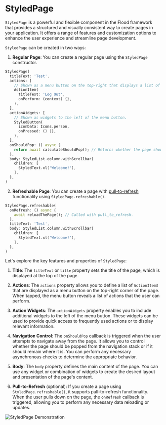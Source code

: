 # StyledPage

`StyledPage` is a powerful and flexible component in the Flood framework that provides a structured and visually consistent way to create pages in your application. It offers a range of features and customization options to enhance the user experience and streamline page development.

`StyledPage` can be created in two ways:

1. **Regular Page**: You can create a regular page using the `StyledPage` constructor.

```dart
StyledPage(
  titleText: 'Test',
  actions: [
    // Shown as a menu button on the top-right that displays a list of actions.
    ActionItem(
      titleText: 'Log Out',
      onPerform: (context) {},
    ),
  ],
  actionWidgets: [
    // Shown as widgets to the left of the menu button.
    StyledButton(
      iconData: Icons.person,
      onPressed: () {},
    ),
  ],
  onShouldPop: () async {
    return await calculateShouldPop(); // Returns whether the page should pop or if it should remain where it is.
  },
  body: StyledList.column.withScrollbar(
    children: [
      StyledText.xl('Welcome!'),
    ],
  ),
)
```

2. **Refreshable Page**: You can create a page with [pull-to-refresh](https://pub.dev/packages/pull_to_refresh) functionality using `StyledPage.refreshable()`.

```dart
StyledPage.refreshable(
  onRefresh: () async {
    await reloadThePage(); // Called with pull_to_refresh.
  },
  titleText: 'Test',
  body: StyledList.column.withScrollbar(
    children: [
      StyledText.xl('Welcome!'),
    ],
  ),
)
```

Let's explore the key features and properties of `StyledPage`:

1. **Title**: The `titleText` or `title` property sets the title of the page, which is displayed at the top of the page.

2. **Actions**: The `actions` property allows you to define a list of `ActionItem`s that are displayed as a menu button on the top-right corner of the page. When tapped, the menu button reveals a list of actions that the user can perform.

3. **Action Widgets**: The `actionWidgets` property enables you to include additional widgets to the left of the menu button. These widgets can be used to provide quick access to frequently used actions or to display relevant information.

4. **Navigation Control**: The `onShouldPop` callback is triggered when the user attempts to navigate away from the page. It allows you to control whether the page should be popped from the navigation stack or if it should remain where it is. You can perform any necessary asynchronous checks to determine the appropriate behavior.

5. **Body**: The `body` property defines the main content of the page. You can use any widget or combination of widgets to create the desired layout and presentation of the page's content.

6. **Pull-to-Refresh** (optional): If you create a page using `StyledPage.refreshable()`, it supports pull-to-refresh functionality. When the user pulls down on the page, the `onRefresh` callback is triggered, allowing you to perform any necessary data reloading or updates.

![StyledPage Demonstration](/styled-page.png)
